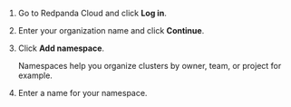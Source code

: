 
1. Go to <Link to="https://cloudv2.redpanda.com">Redpanda Cloud</Link> and click **Log in**.
1. Enter your organization name and click **Continue**.
1. Click **Add namespace**.

    Namespaces help you organize clusters by owner, team, or project for example.
1. Enter a name for your namespace.
